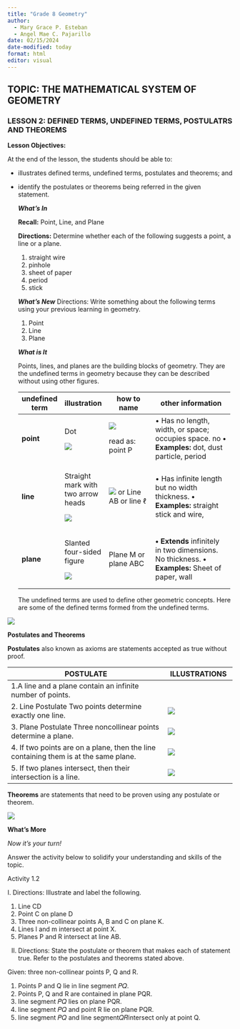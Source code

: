 ```yaml
---
title: "Grade 8 Geometry"
author:
  - Mary Grace P. Esteban
  - Angel Mae C. Pajarillo
date: 02/15/2024
date-modified: today
format: html
editor: visual
---
```


## TOPIC: THE MATHEMATICAL SYSTEM OF GEOMETRY

### LESSON 2: DEFINED TERMS, UNDEFINED TERMS, POSTULATRS AND THEOREMS

**Lesson Objectives:**

At the end of the lesson, the students should be able to:

-   illustrates defined terms, undefined terms, postulates and theorems; and

-   identify the postulates or theorems being referred in the given statement.

    ***What’s In***

    **Recall:** Point, Line, and Plane

    **Directions:** Determine whether each of the following suggests a point, a line or a plane.

    1.  straight wire
    2.  pinhole
    3.  sheet of paper
    4.  period
    5.  stick

    ***What’s New*** Directions: Write something about the following terms using your previous learning in geometry.

    1.  Point
    2.  Line
    3.  Plane

    ***What is It***

    Points, lines, and planes are the building blocks of geometry. They are the undefined terms in geometry because they can be described without using other figures.

    +----------------+--------------------------------------+----------------------------------------------------------+-------------------------------------------------------------------------------------------------+
    | undefined term | illustration                         | how to name                                              | other information                                                                               |
    +================+======================================+==========================================================+=================================================================================================+
    | **point**      | Dot                                  | ![](images/clipboard-1388748205.png)                     | • Has no length, width, or space; occupies space. no **• Examples:** dot, dust particle, period |
    |                |                                      |                                                          |                                                                                                 |
    |                | ![](images/clipboard-2026176966.png) | read as: point P                                         |                                                                                                 |
    +----------------+--------------------------------------+----------------------------------------------------------+-------------------------------------------------------------------------------------------------+
    | **line**       | Straight mark with two arrow heads   | ![](images/clipboard-523653381.png) or Line AB or line ℓ | • Has infinite length but no width thickness. **• Examples:** straight stick and wire,          |
    |                |                                      |                                                          |                                                                                                 |
    |                | ![](images/clipboard-1344371843.png) |                                                          |                                                                                                 |
    +----------------+--------------------------------------+----------------------------------------------------------+-------------------------------------------------------------------------------------------------+
    | **plane**      | Slanted four-sided figure            | Plane M or plane ABC                                     | **• Extends** infinitely in two dimensions. No thickness. **• Examples:** Sheet of paper, wall  |
    |                |                                      |                                                          |                                                                                                 |
    |                | ![](images/clipboard-1376752109.png) |                                                          |                                                                                                 |
    +----------------+--------------------------------------+----------------------------------------------------------+-------------------------------------------------------------------------------------------------+

    The undefined terms are used to define other geometric concepts. Here are some of the defined terms formed from the undefined terms.

![](images/clipboard-3603092928.png)

**Postulates and Theorems**

**Postulates** also known as axioms are statements accepted as true without proof.

+---------------------------------------------------------------------------------------+--------------------------------------+
| POSTULATE                                                                             | ILLUSTRATIONS                        |
+=======================================================================================+======================================+
| 1.A line and a plane contain an infinite number of points.                            |                                      |
+---------------------------------------------------------------------------------------+--------------------------------------+
| 2\. Line Postulate Two points determine exactly one line.                             | ![](images/clipboard-1032678993.png) |
+---------------------------------------------------------------------------------------+--------------------------------------+
| 3\. Plane Postulate Three noncollinear points determine a plane.                      | ![](images/clipboard-533469961.png)  |
+---------------------------------------------------------------------------------------+--------------------------------------+
| 4\. If two points are on a plane, then the line containing them is at the same plane. | ![](images/clipboard-2160945067.png) |
+---------------------------------------------------------------------------------------+--------------------------------------+
| 5\. If two planes intersect, then their intersection is a line.                       | ![](images/clipboard-1992673624.png) |
+---------------------------------------------------------------------------------------+--------------------------------------+

**Theorems** are statements that need to be proven using any postulate or theorem.

![](images/clipboard-3964132823.png)

**What’s More**

*Now it’s your turn!*

Answer the activity below to solidify your understanding and skills of the topic.

Activity 1.2

I. Directions: Illustrate and label the following.

1. Line CD
2. Point C on plane D 
3. Three non-collinear points A, B and C on plane K. 
4. Lines l and m intersect at point X.
5. Planes P and R intersect at line AB.
II. Directions: State the postulate or theorem that makes each of statement true. Refer to the postulates and theorems stated above.


Given: three non-collinear points P, Q and R.

1. Points P and Q lie in line segment 𝑃𝑄.
2. Points P, Q and R are contained in plane PQR.
3. line segment 𝑃𝑄 lies on plane PQR.
4. line segment 𝑃𝑄 and point R lie on plane PQR.
5. line segment 𝑃𝑄 and line segment𝑄𝑅intersect only at point Q.
